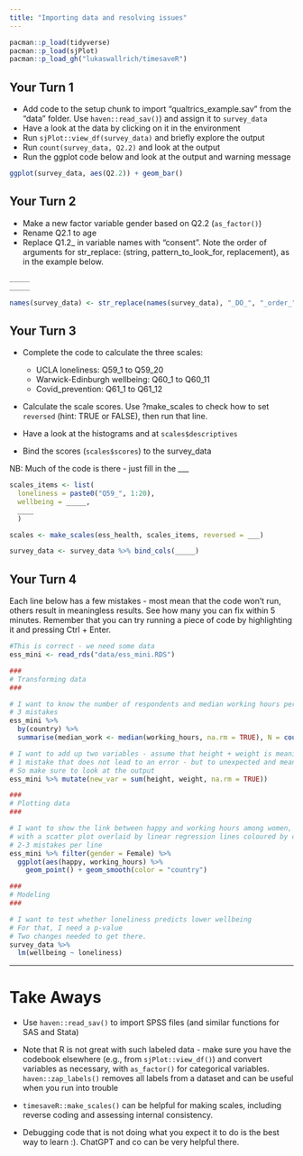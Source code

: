 ```yaml
---
title: "Importing data and resolving issues"
---
```


```r
pacman::p_load(tidyverse)
pacman::p_load(sjPlot)
pacman::p_load_gh("lukaswallrich/timesaveR")

```

## Your Turn 1

* Add code to the setup chunk to import "qualtrics_example.sav" from the "data" folder. Use `haven::read_sav()`) and assign it to `survey_data`
* Have a look at the data by clicking on it in the environment
* Run `sjPlot::view_df(survey_data)` and briefly explore the output
* Run `count(survey_data, Q2.2)` and look at the output
* Run the ggplot code below and look at the output and warning message

```r

ggplot(survey_data, aes(Q2.2)) + geom_bar()
```

## Your Turn 2

* Make a new factor variable gender based on Q2.2 (`as_factor()`)
* Rename Q2.1 to age
* Replace Q1.2_ in variable names with "consent". Note the order of arguments for str_replace: (string, pattern_to_look_for, replacement), as in the example below.

```r
_____
_____

names(survey_data) <- str_replace(names(survey_data), "_DO_", "_order_")

```


## Your Turn 3

* Complete the code to calculate the three scales:
  - UCLA loneliness: Q59_1 to Q59_20
  - Warwick-Edinburgh wellbeing: Q60_1 to Q60_11
  - Covid_prevention: Q61_1 to Q61_12
  
* Calculate the scale scores. Use ?make_scales to check how to set `reversed` (hint: TRUE or FALSE), then run that line.

* Have a look at the histograms and at `scales$descriptives`

* Bind the scores (`scales$scores`) to the survey_data

NB: Much of the code is there - just fill in the ___

```r
scales_items <- list(
  loneliness = paste0("Q59_", 1:20),
  wellbeing = _____,
  ____
  )

scales <- make_scales(ess_health, scales_items, reversed = ___)

survey_data <- survey_data %>% bind_cols(_____)

```

## Your Turn 4

Each line below has a few mistakes - most mean that the code won't run, others result in meaningless results. See how many you can fix within 5 minutes. Remember that you can try running a piece of code by highlighting it and pressing Ctrl + Enter.

```r
#This is correct - we need some data
ess_mini <- read_rds("data/ess_mini.RDS")

###
# Transforming data
###

# I want to know the number of respondents and median working hours per country
# 3 mistakes
ess_mini %>% 
  by(country) %>% 
  summarise(median_work <- median(working_hours, na.rm = TRUE), N = count())

# I want to add up two variables - assume that height + weight is meaningful
# 1 mistake that does not lead to an error - but to unexpected and meaningless results
# So make sure to look at the output
ess_mini %>% mutate(new_var = sum(height, weight, na.rm = TRUE))

###
# Plotting data
###

# I want to show the link between happy and working hours among women, 
# with a scatter plot overlaid by linear regression lines coloured by country
# 2-3 mistakes per line
ess_mini %>% filter(gender = Female) %>%
  ggplot(aes(happy, working_hours) %>%
    geom_point() + geom_smooth(color = "country")       

###
# Modeling
###    

# I want to test whether loneliness predicts lower wellbeing
# For that, I need a p-value
# Two changes needed to get there.
survey_data %>%  
  lm(wellbeing ~ loneliness)

```

***

# Take Aways

* Use `haven::read_sav()` to import SPSS files (and similar functions for SAS and Stata)

* Note that R is not great with such labeled data - make sure you have the codebook elsewhere (e.g., from `sjPlot::view_df()`) and convert variables as necessary, with `as_factor()` for categorical variables. `haven::zap_labels()` removes all labels from a dataset and can be useful when you run into trouble

* `timesaveR::make_scales()` can be helpful for making scales, including reverse coding and assessing internal consistency.

* Debugging code that is not doing what you expect it to do is the best way to learn :). ChatGPT and co can be very helpful there.
